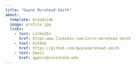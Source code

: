 ```yaml
---
title: "Gwyne Morehead-Smith"
about:
  template: broadside
  image: profile.jpg
  links:
    - text: LinkedIn
      href: https:www.linkedin.com/in/ro-morehead-smith
    - text: GitHub
      href: https://github.com/gwynemorehead-smith
    - text: Email
      href: ggmore@colostate.edu
---
```

